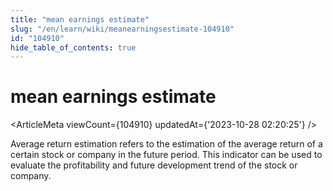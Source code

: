 ```yaml
---
title: "mean earnings estimate"
slug: "/en/learn/wiki/meanearningsestimate-104910"
id: "104910"
hide_table_of_contents: true
---
```



<Breadcrumbs current="mean earnings estimate" />

# mean earnings estimate

<ArticleMeta viewCount={104910} updatedAt={'2023-10-28 02:20:25'} />
<div className='border-solid border-b border-t-0 my-4 border-[var(--ifm-color-gray-300)]' />

Average return estimation refers to the estimation of the average return of a certain stock or company in the future period. This indicator can be used to evaluate the profitability and future development trend of the stock or company.
